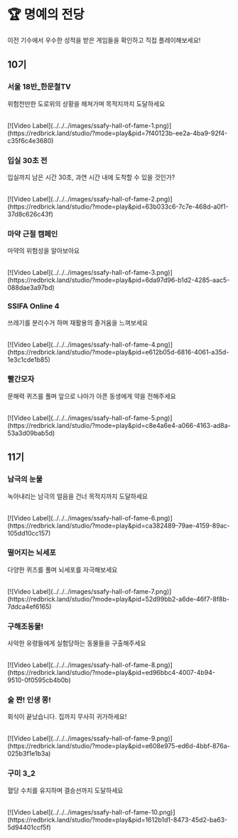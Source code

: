 
# 🏆 명예의 전당

이전 기수에서 우수한 성적을 받은 게임들을 확인하고 직접 플레이해보세요!

## 10기

### 서울 18반_한문철TV

<Callout>위험천만한 도로위의 상황을 헤쳐가며 목적지까지 도달하세요</Callout>

<br />
[![Video Label](../../../images/ssafy-hall-of-fame-1.png)](https://redbrick.land/studio/?mode=play&pid=7f40123b-ee2a-4ba9-92f4-c35f6c4e3680)

### 입실 30초 전

<Callout>입실까지 남은 시간 30초, 과연 시간 내에 도착할 수 있을 것인가? </Callout>

<br />
[![Video Label](../../../images/ssafy-hall-of-fame-2.png)](https://redbrick.land/studio/?mode=play&pid=63b033c6-7c7e-468d-a0f1-37d8c626c43f)

### 마약 근절 캠페인

<Callout>마약의 위험성을 알아보아요</Callout>

<br />
[![Video Label](../../../images/ssafy-hall-of-fame-3.png)](https://redbrick.land/studio/?mode=play&pid=6da97d96-b1d2-4285-aac5-088dae3a97bd)

### SSIFA Online 4

<Callout>쓰레기를 분리수거 하며 재활용의 즐거움을 느껴보세요</Callout>

<br />
[![Video Label](../../../images/ssafy-hall-of-fame-4.png)](https://redbrick.land/studio/?mode=play&pid=e612b05d-6816-4061-a35d-1e3c1cde1b85)

### 빨간모자

<Callout>문해력 퀴즈를 풀며 앞으로 나아가 아픈 동생에게 약을 전해주세요</Callout>

<br />
[![Video Label](../../../images/ssafy-hall-of-fame-5.png)](https://redbrick.land/studio/?mode=play&pid=c8e4a6e4-a066-4163-ad8a-53a3d09bab5d)

## 11기

### 남극의 눈물

<Callout>녹아내리는 남극의 얼음을 건너 목적지까지 도달하세요</Callout>

<br />
[![Video Label](../../../images/ssafy-hall-of-fame-6.png)](https://redbrick.land/studio/?mode=play&pid=ca382489-79ae-4159-89ac-105dd10cc157)

### 떨어지는 뇌세포

<Callout>다양한 퀴즈를 풀며 뇌세포를 자극해보세요</Callout>

<br />
[![Video Label](../../../images/ssafy-hall-of-fame-7.png)](https://redbrick.land/studio/?mode=play&pid=52d99bb2-a6de-46f7-8f8b-7ddca4ef6165)

### 구해조동물!

<Callout>사악한 유령들에게 실험당하는 동물들을 구출해주세요</Callout>

<br />
[![Video Label](../../../images/ssafy-hall-of-fame-8.png)](https://redbrick.land/studio/?mode=play&pid=ed96bbc4-4007-4b94-9510-0f0595cb4b0b)

### 술 짠! 인생 쫑!

<Callout>회식이 끝났습니다. 집까지 무사히 귀가하세요!</Callout>

<br />
[![Video Label](../../../images/ssafy-hall-of-fame-9.png)](https://redbrick.land/studio/?mode=play&pid=e608e975-ed6d-4bbf-876a-025b3f1e1b3a)

### 구미 3_2

<Callout>혈당 수치를 유지하며 결승선까지 도달하세요</Callout>

<br />
[![Video Label](../../../images/ssafy-hall-of-fame-10.png)](https://redbrick.land/studio/?mode=play&pid=1612b1d1-8473-45d2-ba63-5d94401ccf5f)

